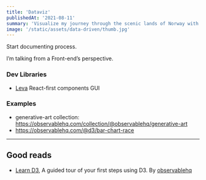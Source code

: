 ```yaml
---
title: 'Dataviz'
publishedAt: '2021-08-11'
summary: 'Visualize my journey through the scenic lands of Norway with rich, stunning pictures and daily travel logs.'
image: '/static/assets/data-driven/thumb.jpg'
---
```


Start documenting process.

I’m talking from a Front-end’s perspective.

### Dev Libraries

- [Leva](https://github.com/pmndrs/leva) React-first components GUI

### Examples

- generative-art collection: https://observablehq.com/collection/@observablehq/generative-art
- https://observablehq.com/@d3/bar-chart-race

---

## Good reads

- [Learn D3](https://observablehq.com/collection/@d3/learn-d3), A guided tour of your first steps using D3. By [observablehq](https://observablehq.com/)
